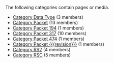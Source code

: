<!-- DO NOT EDIT THIS FILE, CODE AUTOMATICALLY GENERATED BY category.sh -->
The following categories contain pages or media.
* [[Category Data Type]] (3 members)
* [[Category Packet]] (13 members)
* [[Category Packet 194]] (1 members)
* [[Category Packet 317]] (10 members)
* [[Category Packet 474]] (1 members)
* [[Category Packet {{{revision}}}]] (1 members)
* [[Category RS2]] (4 members)
* [[Category RSC]] (5 members)
